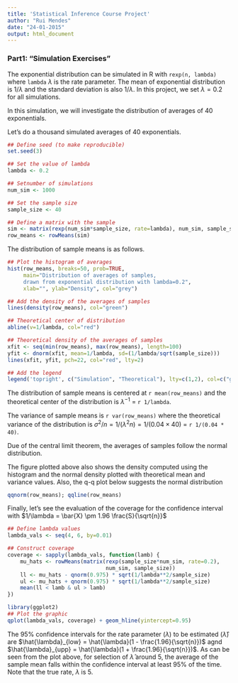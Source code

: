 ```yaml
---
title: 'Statistical Inference Course Project'
author: "Rui Mendes"
date: "24-01-2015"
output: html_document
---
```


### Part1: "Simulation Exercises"

The exponential distribution can be simulated in R with `rexp(n, lambda)` where
`lambda` $\lambda$ is the rate parameter. The mean of exponential distribution is 
$1/\lambda$ and the standard deviation is also $1/\lambda$. In this project,
we set $\lambda=0.2$ for all simulations. 

In this simulation, we will investigate the distribution of
averages of 40 exponentials.

Let's do a thousand simulated averages of 40 exponentials.

```r
## Define seed (to make reproducible)
set.seed(3)

## Set the value of lambda
lambda <- 0.2

## Setnumber of simulations
num_sim <- 1000

## Set the sample size
sample_size <- 40

## Define a matrix with the sample
sim <- matrix(rexp(num_sim*sample_size, rate=lambda), num_sim, sample_size)
row_means <- rowMeans(sim)
```

The distribution of sample means is as follows.

```r
## Plot the histogram of averages
hist(row_means, breaks=50, prob=TRUE,
     main="Distribution of averages of samples,
     drawn from exponential distribution with lambda=0.2",
     xlab="", ylab="Density", col="grey")

## Add the density of the averages of samples
lines(density(row_means), col="green")

## Theoretical center of distribution
abline(v=1/lambda, col="red")

## Theoretical density of the averages of samples
xfit <- seq(min(row_means), max(row_means), length=100)
yfit <- dnorm(xfit, mean=1/lambda, sd=(1/lambda/sqrt(sample_size)))
lines(xfit, yfit, pch=22, col="red", lty=2)

## Add the legend
legend('topright', c("Simulation", "Theoretical"), lty=c(1,2), col=c("green", "red"))
```

The distribution of sample means is centered at `r mean(row_means)`
and the theoretical center of the distribution is $\lambda^{-1}$ = `r 1/lambda`.

The variance of sample means is `r var(row_means)` where the theoretical variance
of the distribution is $\sigma^2 / n = 1/(\lambda^2 n) = 1/(0.04 \times 40)$ =
`r 1/(0.04 * 40)`.

Due of the central limit theorem, the averages of samples follow the normal
distribution. 

The figure plotted above also shows the density computed using the histogram and the
normal density plotted with theoretical mean and variance values. Also, the
q-q plot below suggests the normal distribution

```r
qqnorm(row_means); qqline(row_means)
```

Finally, let's see the evaluation of the coverage for the confidence interval with
$1/\lambda = \bar{X} \pm 1.96 \frac{S}{\sqrt{n}}$

```r
## Define lambda values
lambda_vals <- seq(4, 6, by=0.01)

## Construct coverage
coverage <- sapply(lambda_vals, function(lamb) {
    mu_hats <- rowMeans(matrix(rexp(sample_size*num_sim, rate=0.2),
                               num_sim, sample_size))
    ll <- mu_hats - qnorm(0.975) * sqrt(1/lambda**2/sample_size)
    ul <- mu_hats + qnorm(0.975) * sqrt(1/lambda**2/sample_size)
    mean(ll < lamb & ul > lamb)
})

library(ggplot2)
## Plot the graphic
qplot(lambda_vals, coverage) + geom_hline(yintercept=0.95)
```

The 95% confidence intervals for the rate parameter ($\lambda$) to be estimated
($\hat{\lambda}$) are
$\hat{\lambda}_{low} = \hat{\lambda}(1 - \frac{1.96}{\sqrt{n}})$ agnd
$\hat{\lambda}_{upp} = \hat{\lambda}(1 + \frac{1.96}{\sqrt{n}})$.
As can be seen from the plot above, for selection of $\hat{\lambda}$ around 5,
the average of the sample mean falls within the confidence interval at least 95% of the time.
Note that the true rate, $\lambda$ is 5.